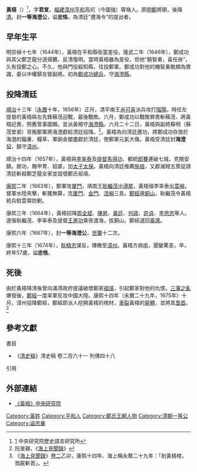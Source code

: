 '''黃梧'''（{{bd|1618年||1674年|}}）<ref>[http://archive.ihp.sinica.edu.tw/ttscgi/ttsquery?0:0:mctauac:TM%3D%B6%C0%B1%EF] {{Wayback|url=http://archive.ihp.sinica.edu.tw/ttscgi/ttsquery?0:0:mctauac:TM%3D%B6%C0%B1%EF |date=20160304104957 }}中央研究院歷史語言研究所</ref>，字'''君宣'''，[[福建等處承宣布政使司|福建]][[漳州府|漳州]][[平和县|平和]]高坑（今國強）霄嶺人。原[[明鄭|明鄭]]將領，後降[[清朝|清]]。封'''一等海澄公'''，谥'''忠恪'''。為清廷“遷海令”的提出者。

==早年生平==
明崇禎十七年（1644年），黃梧在平和縣衙當差役。隆武二年（1646年），鄭成功與其父鄭芝龍分道揚鑣，反清復明。當時黃梧雖為差役，但他“饒智勇，喜任俠”，久有投鄭之心。不久，他與門役殺知縣，往投鄭軍。鄭成功對他的機智勇敢頗為賞識，委以中權鎮左營副將。初為[[鄭成功|鄭成功]][[總兵|總兵]]，守[[海澄縣|海澄縣]]。

==投降清廷==
[[順治|順治]]十三年（[[永曆_(南明)|永曆]]十年，1656年）正月，清平南王[[尚可喜|尚可喜]]派兵攻打[[階陽|階陽]]。時任左提督的黃梧與左先鋒蘇茂迎戰，最後戰敗。六月，鄭成功以戰敗罪責斬蘇茂、將黃梧記責，照舊管事圖贖。並派黃梧守[[海澄縣|海澄縣]]。六月二十二日，黃梧與副將蘇明（蘇茂堂弟）背叛鄭軍將海澄獻給清廷投降。<ref>阮旻錫，《[[海上見聞錄|海上見聞錄]]》</ref>。黃梧為向清廷邀功，將鄭成功存放於海澄的錙重、糧草、軍餉金銀盡獻於清廷，使鄭軍元氣大傷。黃梧受清廷封'''海澄公'''，鎮守[[漳州|漳州]]。

顺治十四年（1657年），黃梧與[[李率泰|李率泰]]及[[提督|提督]][[馬得功|馬得功]]、都統[[郎賽|郎賽]]連破七城，克閩安鎮。敘功，賜甲冑、貂裘，加[[东宫三师|太子太保]]。黃梧向清廷推薦[[施琅|施琅]]，又獻滅賊五策促請清廷斬殺鄭芝龍全家並毀壞鄭氏祖墳。

[[康熙|康熙]]二年（1663年），鄭軍攻[[厦门市|厦門]]，靖南王[[耿繼茂|耿繼茂]]出[[潯尾|潯尾]]，黃梧偕李率泰出[[蒿嶼|蒿嶼]]，督軍水陸夾擊，斬獲無算，克[[厦门岛|厦門]]、[[金門縣|金門]]、[[浯嶼|浯嶼]]三島。[[鄭經|鄭經]]遁[[銅山|銅山]]。耿繼茂令黃梧統兵駐雲霄防剿。

康熙三年（1664年），黃梧招降[[周全斌|周全斌]]、[[陳昇|陳昇]]、[[黃廷|黃廷]]、[[何政|何政]]、[[許貞|許貞]]、[[李思忠|李思忠]]等人。遂偕耿繼茂、李率泰及提督[[王進功|王進功]]乘夜渡海，拔銅山。鄭經退回[[臺灣|臺灣]]。

康熙六年（1667年），封'''一等海澄公'''，[[世襲|世襲]]十二次。

康熙十三年（1674年），[[耿精忠|耿精忠]]谋反，傳檄至[[漳州府|漳州]]。黃梧方病疽，聞變驚恚，卒，終年57歲，谥'''忠恪'''。

==死後==
由於黃梧降清後曾向滿清政府提議破壞鄭家[[祖先|祖]][[墳|墳]]，引起鄭家對他的仇恨。[[三藩之亂|三藩之亂]]爆發後，[[鄭經|鄭經]]一度率軍反攻中國大陸。康熙十四年（永曆二十九年，1675年）十月，漳州投降鄭經，鄭經即派人挖開黃梧的棺材，[[車裂|車裂]]黃梧的[[屍體|屍體]]，並將其[[梟首|梟首]]。<ref>《[[海上見聞錄|海上見聞錄]]》[[s:海上見聞錄/卷2|卷二]]乙卯，康熙十四年、海上稱永曆二十九年：「剖黃梧棺，戮屍斬首」。</ref>

==參考文獻==
;書目
*《[[清史稿|清史稿]]》清史稿 卷二百六十一 列傳四十八
;引用
{{reflist|2}}

==外部連結==
*[http://archive.ihp.sinica.edu.tw/ttscgi/ttsquerynew?0:0:mctauac:%28799%29@NO 《黃梧》中央研究院] {{Wayback|url=http://archive.ihp.sinica.edu.tw/ttscgi/ttsquerynew?0:0:mctauac:%28799%29@NO |date=20200710220346 }}

[[Category:黃姓|Category:黃姓]]
[[Category:平和人|Category:平和人]]
[[Category:鄭氏王朝人物|Category:鄭氏王朝人物]]
[[Category:清朝一等公|Category:清朝一等公]]
[[Category:谥忠襄|Category:谥忠襄]]